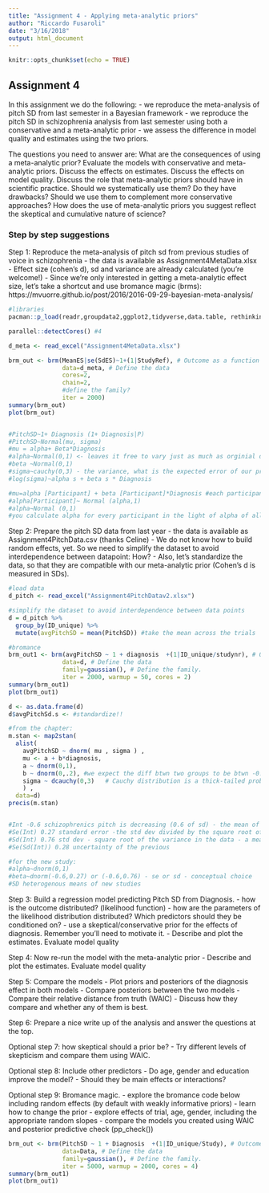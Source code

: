 ```yaml
---
title: "Assignment 4 - Applying meta-analytic priors"
author: "Riccardo Fusaroli"
date: "3/16/2018"
output: html_document
---
```


```r
knitr::opts_chunk$set(echo = TRUE)
```

## Assignment 4

In this assignment we do the following:
- we reproduce the meta-analysis of pitch SD from last semester in a Bayesian framework
- we reproduce the pitch SD in schizophrenia analysis from last semester using both a conservative and a meta-analytic prior
- we assess the difference in model quality and estimates using the two priors.

The questions you need to answer are: What are the consequences of using a meta-analytic prior? Evaluate the models with conservative and meta-analytic priors. Discuss the effects on estimates. Discuss the effects on model quality. Discuss the role that meta-analytic priors should have in scientific practice. Should we systematically use them? Do they have drawbacks? Should we use them to complement more conservative approaches? How does the use of meta-analytic priors you suggest reflect the skeptical and cumulative nature of science?

### Step by step suggestions

Step 1: Reproduce the meta-analysis of pitch sd from previous studies of voice in schizophrenia
- the data is available as Assignment4MetaData.xlsx
- Effect size (cohen's d), sd and variance are already calculated (you're welcome!)
- Since we're only interested in getting a meta-analytic effect size, let's take a shortcut and use bromance magic (brms): https://mvuorre.github.io/post/2016/2016-09-29-bayesian-meta-analysis/
```r
#libraries
pacman::p_load(readr,groupdata2,ggplot2,tidyverse,data.table, rethinking, metafor,lme4,brms, readxl, rstan)

parallel::detectCores() #4

d_meta <- read_excel("Assignment4MetaData.xlsx")

brm_out <- brm(MeanES|se(SdES)~1+(1|StudyRef), # Outcome as a function of the predictors as in lme4. 
               data=d_meta, # Define the data
               cores=2,
               chain=2,
               #define the family?
               iter = 2000)
summary(brm_out)
plot(brm_out)


#PitchSD~1+ Diagnosis (1+ Diagnosis|P)
#PitchSD~Normal(mu, sigma)
#mu = alpha+ Beta*Diagnosis
#alpha~Normal(0,1) <- leaves it free to vary just as much as orginial data
#beta ~Normal(0,1)
#sigma~cauchy(0,3) - the variance, what is the expected error of our prediction
#log(sigma)~alpha s + beta s * Diagnosis

#mu=alpha [Participant] + beta [Participant]*Diagnosis #each participant will have a different alpha and beta
#alpha[Participant]~ Normal (alpha,1)
#alpha~Normal (0,1)
#you calculate alpha for every participant in the light of alpha of all participant - you pullthem together like that
```


Step 2: Prepare the pitch SD data from last year
- the data is available as Assignment4PitchData.csv (thanks Celine)
- We do not know how to build random effects, yet. So we need to simplify the dataset to avoid interdependence between datapoint: How?
- Also, let's standardize the data, so that they are compatible with our meta-analytic prior (Cohen's d is measured in SDs).
```r
#load data
d_pitch <- read_excel("Assignment4PitchDatav2.xlsx")

#simplify the dataset to avoid interdependence between data points
d = d_pitch %>% 
  group_by(ID_unique) %>% 
  mutate(avgPitchSD = mean(PitchSD)) #take the mean across the trials

#bromance
brm_out1 <- brm(avgPitchSD ~ 1 + diagnosis  +(1|ID_unique/studynr), # Outcome as a function of the predictors as in lme4. 
               data=d, # Define the data
               family=gaussian(), # Define the family. 
               iter = 2000, warmup = 50, cores = 2)
summary(brm_out1)
plot(brm_out1)

d <- as.data.frame(d)
d$avgPitchSd.s <- #standardize!!

#from the chapter:
m.stan <- map2stan( 
  alist(
    avgPitchSD ~ dnorm( mu , sigma ) ,
    mu <- a + b*diagnosis,
    a ~ dnorm(0,1),
    b ~ dnorm(0,.2), #we expect the diff btwn two groups to be btwn -0.6 and +0.6. gaussian: all plausible values are in the range equal to 3 std devs on each side; to be skeptical smth more like 0.1
    sigma ~ dcauchy(0,3)   # Cauchy distribution is a thick-tailed probab - a weakly regularizing prior for SD
    ) ,
  data=d)
precis(m.stan)


#Int -0.6 schizophrenics pitch is decreasing (0.6 of sd) - the mean of the true underlying effect that we want to see
#Se(Int) 0.27 standard error -the std dev divided by the square root of dgrs of freedom - the shaded area that shows uncertainty, area limited by sigma around mu
#Sd(Int) 0.76 std dev - square root of the variance in the data - a measure of uncertainty
#Se(Sd(Int)) 0.28 uncertainty of the previous

#for the new study:
#alpha~dnorm(0,1)
#beta~dnorm(-0.6,0.27) or (-0.6,0.76) - se or sd - conceptual choice
#SD heterogenous means of new studies

```


Step 3: Build a regression model predicting Pitch SD from Diagnosis.
- how is the outcome distributed? (likelihood function)
- how are the parameters of the likelihood distribution distributed? Which predictors should they be conditioned on?
- use a skeptical/conservative prior for the effects of diagnosis. Remember you'll need to motivate it.
- Describe and plot the estimates. Evaluate model quality

Step 4: Now re-run the model with the meta-analytic prior
- Describe and plot the estimates. Evaluate model quality

Step 5: Compare the models
- Plot priors and posteriors of the diagnosis effect in both models
- Compare posteriors between the two models
- Compare their relative distance from truth (WAIC)
- Discuss how they compare and whether any of them is best.

Step 6: Prepare a nice write up of the analysis and answer the questions at the top.

Optional step 7: how skeptical should a prior be?
- Try different levels of skepticism and compare them using WAIC.

Optional step 8: Include other predictors
- Do age, gender and education improve the model?
- Should they be main effects or interactions?

Optional step 9: Bromance magic.
- explore the bromance code below including random effects (by default with weakly informative priors)
- learn how to change the prior
- explore effects of trial, age, gender, including the appropriate random slopes
- compare the models you created using WAIC and posterior predictive check (pp_check())


```r

brm_out <- brm(PitchSD ~ 1 + Diagnosis  +(1|ID_unique/Study), # Outcome as a function of the predictors as in lme4. 
               data=Data, # Define the data
               family=gaussian(), # Define the family. 
               iter = 5000, warmup = 2000, cores = 4)
summary(brm_out1)
plot(brm_out1)

```

